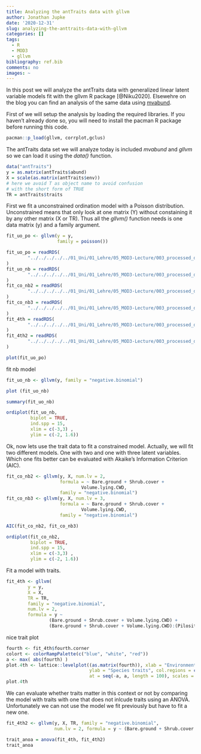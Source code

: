 ```yaml
---
title: Analyzing the antTraits data with gllvm
author: Jonathan Jupke
date: '2020-12-31'
slug: analyzing-the-anttraits-data-with-gllvm
categories: []
tags:
  - R
  - MOD3
  - gllvm
bibliography: ref.bib
comments: no
images: ~
---
```


In this post we will analyze the antTraits data with generalized linear latent variable models fit with the gllvm R package [@Niku2020]. Elsewehre on the blog you can find an analysis of the same data using [mvabund](https://jonjup.netlify.app/post/2020-12-08-analyzing-the-anttraits-data-with-mvabund/analyzing-the-anttraits-data-with-mvabund/). 

First of we will setup the analysis by loading the required libraries. If you haven't already done so, you will need to install the pacman R package before running this code. 
```r
pacman::p_load(gllvm, corrplot,gclus)
```

The antTraits data set we will analyze today is included *mvabund* and *gllvm* so we can load it using the *data()* function.
```r
data("antTraits")
y = as.matrix(antTraits$abund)
X = scale(as.matrix(antTraits$env))
# here we avoid T as object name to avoid confusion
# with the short form of TRUE
TR = antTraits$traits
```

First we fit a unconstrained ordination model with a Poisson distribution.  Unconstrained means that only look at one matrix (Y) without constaining it by any other matrix (X or TR). Thus all the *gllvm()* function needs is one data matrix (y) and a family argument. 
```r
fit_uo_po <- gllvm(y = y, 
                   family = poisson())
```

```r
fit_uo_po = readRDS(
        "../../../../../01_Uni/01_Lehre/05_MOD3-Lecture/003_processed_data/gllvm/anttraits/fit_model_uo_po.RDS"
)
fit_uo_nb = readRDS(
        "../../../../../01_Uni/01_Lehre/05_MOD3-Lecture/003_processed_data/gllvm/anttraits/fit_model_uo_nb.RDS"
)
fit_co_nb2 = readRDS(
        "../../../../../01_Uni/01_Lehre/05_MOD3-Lecture/003_processed_data/gllvm/anttraits/fit_model_co_nb_2.RDS"
)
fit_co_nb3 = readRDS(
        "../../../../../01_Uni/01_Lehre/05_MOD3-Lecture/003_processed_data/gllvm/anttraits/fit_model_co_nb_3.RDS"
)
fit_4th = readRDS(
        "../../../../../01_Uni/01_Lehre/05_MOD3-Lecture/003_processed_data/gllvm/anttraits/fit_model_trait_co_nb_r2.RDS"
)
fit_4th2 = readRDS(
        "../../../../../01_Uni/01_Lehre/05_MOD3-Lecture/003_processed_data/gllvm/anttraits/fit_model_traits_not_co_nb_2.RDS"
)
```



```r
plot(fit_uo_po)
```


fit nb model 
```r
fit_uo_nb <- gllvm(y, family = "negative.binomial")
```

```r
plot (fit_uo_nb)
```

```r
summary(fit_uo_nb)
```

```r
ordiplot(fit_uo_nb,
         biplot = TRUE,
         ind.spp = 15,
         xlim = c(-3,3) ,
         ylim = c(-2, 1.6))
```


Ok, now lets use the trait data to fit a constrained model. Actually, we will fit two different models. One with two and one with three latent variables. Which one fits better can be evaluated with Akaike's Information Criterion (AIC). 
```r
fit_co_nb2 <- gllvm(y, X, num.lv = 2,
                    formula = ~ Bare.ground + Shrub.cover +
                            Volume.lying.CWD,
                    family = "negative.binomial")
fit_co_nb3 <- gllvm(y, X, num.lv = 3,
                    formula = ~ Bare.ground + Shrub.cover +
                            Volume.lying.CWD,
                    family = "negative.binomial")
```

```r
AIC(fit_co_nb2, fit_co_nb3)
```

```r
ordiplot(fit_co_nb2,
         biplot = TRUE,
         ind.spp = 15,
         xlim = c(-3,3) ,
         ylim = c(-2, 1.6))
```

Fit a model with traits. 

```r

fit_4th <- gllvm(
        y = y,
        X = X,
        TR = TR,
        family = "negative.binomial",
        num.lv = 2,
        formula = y ~
                (Bare.ground + Shrub.cover + Volume.lying.CWD) +
                (Bare.ground + Shrub.cover + Volume.lying.CWD):(Pilosity + Polymorphism + Webers.length))
```

nice trait plot 

```r
fourth <- fit_4th$fourth.corner
colort <- colorRampPalette(c("blue", "white", "red"))
a <- max( abs(fourth) )
plot.4th <- lattice::levelplot((as.matrix(fourth)), xlab = "Environmental Variables",
                               ylab = "Species traits", col.regions = colort(100), cex.lab =1.3,
                               at = seq(-a, a, length = 100), scales = list(x = list(rot = 45)))
plot.4th
```

We can evaluate whether traits matter in this context or not by comparing the model with traits with one that does not inlcude traits using an ANOVA. Unfortunately we can not use the model we fit previously but have to fit a new one. 

```r
fit_4th2 <- gllvm(y, X, TR, family = "negative.binomial", 
                  num.lv = 2, formula = y ~ (Bare.ground + Shrub.cover + Volume.lying.CWD))
```


```r
trait_anoa = anova(fit_4th, fit_4th2)
trait_anoa
```


